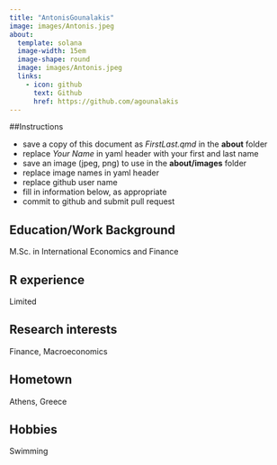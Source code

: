 ```yaml
---
title: "AntonisGounalakis"
image: images/Antonis.jpeg
about: 
  template: solana
  image-width: 15em
  image-shape: round
  image: images/Antonis.jpeg
  links:
    - icon: github
      text: Github
      href: https://github.com/agounalakis
---
```


##Instructions

  - save a copy of this document as *FirstLast.qmd* in the **about** folder
  - replace *Your Name* in yaml header with your first and last name
  - save an image (jpeg, png) to use in the **about/images** folder
  - replace image names in yaml header
  - replace github user name
  - fill in information below, as appropriate
  - commit to github and submit pull request

## Education/Work Background
M.Sc. in International Economics and Finance

## R experience
Limited

## Research interests
Finance, Macroeconomics

## Hometown
Athens, Greece

## Hobbies
Swimming
